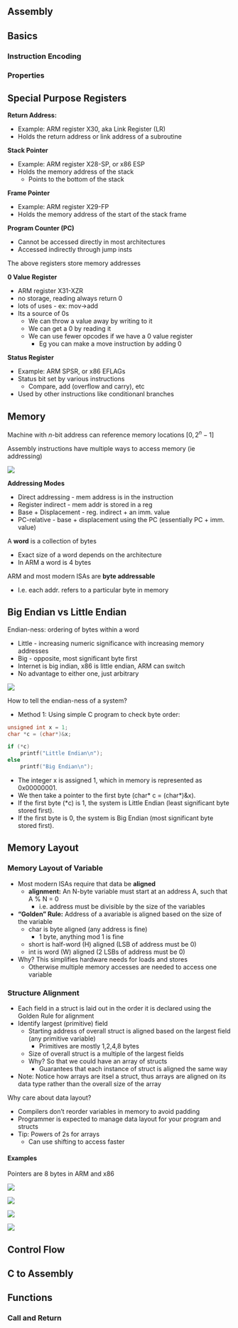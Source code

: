 ## Assembly


## Basics


### Instruction Encoding



### Properties


## Special Purpose Registers


**Return Address:**

- Example: ARM register X30, aka Link Register (LR)
- Holds the return address or link address of a subroutine

**Stack Pointer**

- Example: ARM register X28-SP, or x86 ESP
- Holds the memory address of the stack
  - Points to the bottom of the stack

**Frame Pointer**

- Example: ARM register X29-FP
- Holds the memory address of the start of the stack frame

**Program Counter (PC)**

- Cannot be accessed directly in most architectures
- Accessed indirectly through jump insts

The above registers store memory addresses


**0 Value Register**

- ARM register X31-XZR
- no storage, reading always return 0
- lots of uses - ex: mov->add
- Its a source of 0s
  - We can throw a value away by writing to it
  - We can get a 0 by reading it
  - We can use fewer opcodes if we have a 0 value register
    - Eg you can make a move instruction by adding 0

**Status Register**

- Example: ARM SPSR, or x86 EFLAGs
- Status bit set by various instructions
  - Compare, add (overflow and carry), etc
- Used by other instructions like conditionanl branches


## Memory

Machine with $n$-bit address can reference memory locations $[0, 2^n-1]$

Assembly instructions have multiple ways to access memory (ie addressing)

![](images/assembly/mem-image.png)

**Addressing Modes**

- Direct addressing - mem address is in the instruction
- Register indirect - mem addr is stored in a reg
- Base + Displacement - reg. indirect + an imm. value
- PC-relative - base + displacement using the PC (essentially PC + imm. value)

A **word** is a collection of bytes

- Exact size of a word depends on the architecture
- In ARM a word is 4 bytes

ARM and most modern ISAs are **byte addressable**

- I.e. each addr. refers to a particular byte in memory

## Big Endian vs Little Endian

Endian-ness: ordering of bytes within a word
  
- Little - increasing numeric significance with increasing memory addresses
- Big - opposite, most significant byte first
- Internet is big indian, x86 is little endian, ARM can switch
- No advantage to either one, just arbitrary

![](images/assembly/endian.png)

How to tell the endian-ness of a system?

- Method 1: Using simple C program to check byte order:

```c
unsigned int x = 1;
char *c = (char*)&x;

if (*c)    
    printf("Little Endian\n");
else
    printf("Big Endian\n");
``` 

- The integer x is assigned 1, which in memory is represented as 0x00000001.
- We then take a pointer to the first byte (char* c = (char*)&x).
- If the first byte (*c) is 1, the system is Little Endian (least significant byte stored first).
- If the first byte is 0, the system is Big Endian (most significant byte stored first).



## Memory Layout


### Memory Layout of Variable

- Most modern ISAs require that data be **aligned**
  - **alignment:** An N-byte variable must start at an address A, such that A % N = 0
    - i.e. address must be divisible by the size of the variables
- **"Golden" Rule:** Address of a avariable is aligned based on the size of the variable
  - char is byte aligned (any address is fine)
    - 1 byte, anything mod 1 is fine
  - short is half-word (H) aligned (LSB of address must be 0)
  - int is word (W) aligned (2 LSBs of address must be 0)
- Why? This simplifies hardware needs for loads and stores
  - Otherwise multiple memory accesses are needed to access one variable


### Structure Alignment

- Each field in a struct is laid out in the order it is declared using the Golden Rule for alignment
- Identify largest (primitive) field
  - Starting address of overall struct is aligned based on the largest field (any primitive variable)
    - Primitives are mostly 1,2,4,8 bytes
  - Size of overall struct is a multiple of the largest fields
  - Why? So that we could have an array of structs
    - Guarantees that each instance of struct is aligned the same way 
- Note: Notice how arrays are itsel a struct, thus arrays are aligned on its data type rather than the overall size of the array 


Why care about data layout?

- Compilers don't reorder variables in memory to avoid padding
- Programmer is expected to manage data layout for your program and structs
- Tip: Powers of 2s for arrays
  - Can use shifting to access faster


#### Examples

Pointers are 8 bytes in ARM and x86

![](images/assembly/datatypesize.png)

![](images/assembly/layout1.png)

![](images/assembly/layout2.png)

![](images/assembly/layout3.png)



## Control Flow


## C to Assembly



## Functions

### Call and Return



